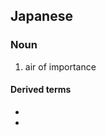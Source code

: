 ==Japanese==
{{ja-kanjitab|もち|k1=もっ|たい|yomi=o}}

===Noun===
{{ja-noun|もったい}}

# air of importance

====Derived terms====
* {{ja-r|勿体振る|もったいぶる}}
* {{ja-r|勿体無い|もったいない}}